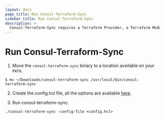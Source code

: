 ```yaml
---
layout: docs
page_title: Run Consul-Terraform-Sync
sidebar_title: Run Consul-Terraform-Sync
description: >-
  Consul-Terraform-Sync requires a Terraform Provider, a Terraform Module and a running Consul Cluster outside of the consul-terraform-sync daemon.
---
```


# Run Consul-Terraform-Sync

1. Move the `consul-terraform-sync` binary to a location available on your `PATH`.

```
$ mv ~/Downloads/consul-terraform-sync /usr/local/bin/consul-terraform-sync
```

2. Create the config.hcl file, all the options are available [here](https://github.com/hashicorp/consul-terraform-sync/blob/master/docs/config.md#consul-terraform-sync).

3. Run consul-terraform-sync.

```
./consul-terraform-sync -config-file <config.hcl>
```
